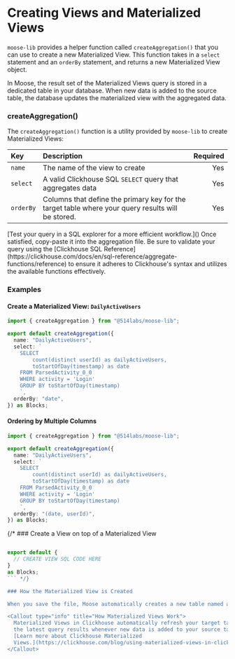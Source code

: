 
# Creating Views and Materialized Views

`moose-lib` provides a helper function called `createAggregation()` that you can use to create a new Materialized View. This function takes in a `select` statement and an `orderBy` statement, and returns a new Materialized View object.

<Callout type="info" title="What are Materialized Views?">
  In Moose, the result set of the Materialized Views query is stored in a
  dedicated table in your database. When new data is added to the source table,
  the database updates the materialized view with the aggregated data.
</Callout>

### createAggregation()

The `createAggregation()` function is a utility provided by `moose-lib` to create Materialized Views:

| Key       | Description                                                                                       | Required |
| :-------- | :------------------------------------------------------------------------------------------------ | -------: |
| `name`    | The name of the view to create                                                                    |      Yes |
| `select`  | A valid Clickhouse SQL `SELECT` query that aggregates data                                        |      Yes |
| `orderBy` | Columns that define the primary key for the target table where your query results will be stored. |      Yes |

<Callout type="info" title="Workflow Tip">
  [Test your query in a SQL explorer for a more efficient workflow.]() Once
  satisfied, copy-paste it into the aggregation file. Be sure to validate your
  query using the [Clickhouse SQL
  Reference](https://clickhouse.com/docs/en/sql-reference/aggregate-functions/reference)
  to ensure it adheres to Clickhouse's syntax and utilizes the available
  functions effectively.
</Callout>

### Examples

#### Create a Materialized View: `DailyActiveUsers`

```ts filename="blocks/DailyActiveUsers.ts" copy
import { createAggregation } from "@514labs/moose-lib";

export default createAggregation({
  name: "DailyActiveUsers",
  select: ` 
    SELECT 
        count(distinct userId) as dailyActiveUsers,
        toStartOfDay(timestamp) as date
    FROM ParsedActivity_0_0
    WHERE activity = 'Login' 
    GROUP BY toStartOfDay(timestamp)
    `,
  orderBy: "date",
}) as Blocks;
```

#### Ordering by Multiple Columns

```ts filename="blocks/DailyActiveUsers.ts" copy
import { createAggregation } from "@514labs/moose-lib";

export default createAggregation({
  name: "DailyActiveUsers",
  select: ` 
    SELECT 
        count(distinct userId) as dailyActiveUsers,
        toStartOfDay(timestamp) as date
    FROM ParsedActivity_0_0
    WHERE activity = 'Login' 
    GROUP BY toStartOfDay(timestamp)
    `,
  orderBy: "(date, userId)",
}) as Blocks;
```

{/\* ### Create a View on top of a Materialized View

````ts filename="blocks/DailyActiveUsers.ts" copy

export default {
  // CREATE VIEW SQL CODE HERE
}
as Blocks;
``` */}

### How the Materialized View is Created

When you save the file, Moose automatically creates a new table named and populates it with the results of the `SELECT` statement. You can then use this table in other queries to build further insights. Check out the Consumption API section of the documentation to learn how you could create an API to consume the aggregated data.

<Callout type="info" title="How Materialized Views Work">
  Materialized Views in Clickhouse automatically refresh your target table with
  the latest query results whenever new data is added to your source tables.
  [Learn more about Clickhouse Materialized
  Views.](https://clickhouse.com/blog/using-materialized-views-in-clickhouse)
</Callout>
````
